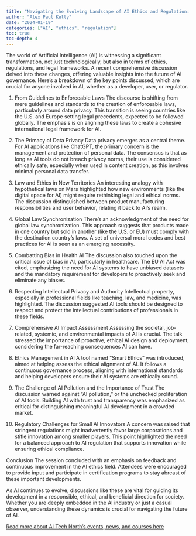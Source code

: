 ```yaml
---
title: "Navigating the Evolving Landscape of AI Ethics and Regulation: Key Insights from a Recent Discussion with AI Tech North"
author: "Alex Paul Kelly"
date: "2024-01-19"
categories: ["AI", "ethics", "regulation"]
toc: true
toc-depth: 4
---
```


The world of Artificial Intelligence (AI) is witnessing a significant transformation, not just technologically, but also in terms of ethics, regulations, and legal frameworks. A recent comprehensive discussion delved into these changes, offering valuable insights into the future of AI governance. Here’s a breakdown of the key points discussed, which are crucial for anyone involved in AI, whether as a developer, user, or regulator.

1. From Guidelines to Enforceable Laws
The discourse is shifting from mere guidelines and standards to the creation of enforceable laws, particularly around data privacy. This transition is seeing countries like the U.S. and Europe setting legal precedents, expected to be followed globally. The emphasis is on aligning these laws to create a cohesive international legal framework for AI.

2. The Primacy of Data Privacy
Data privacy emerges as a central theme. For AI applications like ChatGPT, the primary concern is the management and protection of personal data. The consensus is that as long as AI tools do not breach privacy norms, their use is considered ethically safe, especially when used in content creation, as this involves minimal personal data transfer.

3. Law and Ethics in New Territories
An interesting analogy with hypothetical laws on Mars highlighted how new environments (like the digital space for AI) might require rethinking legal and ethical norms. The discussion distinguished between product manufacturing responsibilities and user behavior, relating it back to AI's realm.

4. Global Law Synchronization
There’s an acknowledgment of the need for global law synchronization. This approach suggests that products made in one country but sold in another (like the U.S. or EU) must comply with the destination country’s laws. A set of universal moral codes and best practices for AI is seen as an emerging necessity.

5. Combatting Bias in Health AI
The discussion also touched upon the critical issue of bias in AI, particularly in healthcare. The EU AI Act was cited, emphasizing the need for AI systems to have unbiased datasets and the mandatory requirement for developers to proactively seek and eliminate any biases.

6. Respecting Intellectual Privacy and Authority
Intellectual property, especially in professional fields like teaching, law, and medicine, was highlighted. The discussion suggested AI tools should be designed to respect and protect the intellectual contributions of professionals in these fields.

7. Comprehensive AI Impact Assessment
Assessing the societal, job-related, systemic, and environmental impacts of AI is crucial. The talk stressed the importance of proactive, ethical AI design and deployment, considering the far-reaching consequences AI can have.

8. Ethics Management in AI
A tool named "Smart Ethics" was introduced, aimed at helping assess the ethical alignment of AI. It follows a continuous governance process, aligning with international standards and helping developers ensure their AI systems are ethically sound.

9. The Challenge of AI Pollution and the Importance of Trust
The discussion warned against "AI pollution," or the unchecked proliferation of AI tools. Building AI with trust and transparency was emphasized as critical for distinguishing meaningful AI development in a crowded market.

10. Regulatory Challenges for Small AI Innovators
A concern was raised that stringent regulations might inadvertently favor large corporations and stifle innovation among smaller players. This point highlighted the need for a balanced approach to AI regulation that supports innovation while ensuring ethical compliance.

Conclusion
The session concluded with an emphasis on feedback and continuous improvement in the AI ethics field. Attendees were encouraged to provide input and participate in certification programs to stay abreast of these important developments.

As AI continues to evolve, discussions like these are vital for guiding its development in a responsible, ethical, and beneficial direction for society. Whether you are deeply embedded in the AI industry or just a casual observer, understanding these dynamics is crucial for navigating the future of AI.

[Read more about AI Tech North's events, news, and courses here](https://www.ai-tech.uk/aitechnorth)
